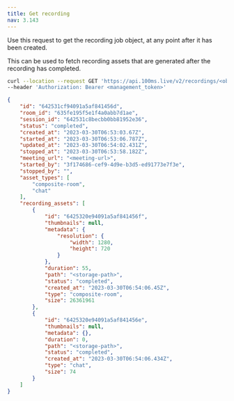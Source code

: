```yaml
---
title: Get recording
nav: 3.143
---
```


Use this request to get the recording job object, at any point after it has been created.

This can be used to fetch recording assets that are generated after the recording has completed.

<GetRequest title="https://api.100ms.live/v2/recordings/<object_id>" />
<Request id="req-0">

```bash
curl --location --request GET 'https://api.100ms.live/v2/recordings/<object_id>' \
--header 'Authorization: Bearer <management_token>'
```

</Request>
<ResponseBox id="res-0" status="200 OK">

```json
{
    "id": "642531cf94091a5af841456d",
    "room_id": "635fe195f5e1f4a0abb7d1ae",
    "session_id": "642531c8becbb0bb81952e36",
    "status": "completed",
    "created_at": "2023-03-30T06:53:03.67Z",
    "started_at": "2023-03-30T06:53:06.787Z",
    "updated_at": "2023-03-30T06:54:02.431Z",
    "stopped_at": "2023-03-30T06:53:58.182Z",
    "meeting_url": "<meeting-url>",
    "started_by": "3f174686-cef9-4d9e-b3d5-ed91773e7f3e",
    "stopped_by": "",
    "asset_types": [
        "composite-room",
        "chat"
    ],
    "recording_assets": [
        {
            "id": "6425320e94091a5af841456f",
            "thumbnails": null,
            "metadata": {
                "resolution": {
                    "width": 1280,
                    "height": 720
                }
            },
            "duration": 55,
            "path": "<storage-path>",
            "status": "completed",
            "created_at": "2023-03-30T06:54:06.45Z",
            "type": "composite-room",
            "size": 26361961
        },
        {
            "id": "6425320e94091a5af841456e",
            "thumbnails": null,
            "metadata": {},
            "duration": 0,
            "path": "<storage-path>",
            "status": "completed",
            "created_at": "2023-03-30T06:54:06.434Z",
            "type": "chat",
            "size": 74
        }
    ]
}
```

</ResponseBox>
